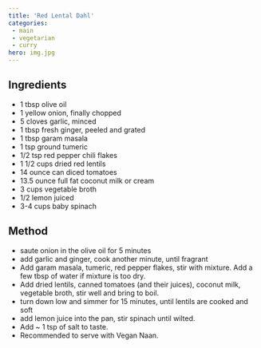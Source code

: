 ```yaml
---
title: 'Red Lental Dahl'
categories:
 - main
 - vegetarian
 - curry
hero: img.jpg 
---
```


## Ingredients
* 1 tbsp olive oil
* 1 yellow onion, finally chopped
* 5 cloves garlic, minced
* 1 tbsp fresh ginger, peeled and grated
* 1 tbsp garam masala
* 1 tsp ground tumeric
* 1/2 tsp red pepper chili flakes
* 1 1/2 cups dried red lentils
* 14 ounce can diced tomatoes
* 13.5 ounce full fat coconut milk or cream
* 3 cups vegetable broth
* 1/2 lemon juiced
* 3-4 cups baby spinach

## Method
* saute onion in the olive oil for 5 minutes
* add garlic and ginger, cook another minute, until fragrant
* Add garam masala, tumeric, red pepper flakes, stir with mixture.  Add a few tbsp of water if mixture is too dry.
* Add dried lentils, canned tomatoes (and their juices), coconut milk, vegetable broth, stir well and bring to boil.
* turn down low and simmer for 15 minutes, until lentils are cooked and soft
* add lemon juice into the pan, stir spinach until wilted.  
* Add ~ 1 tsp of salt to taste.
* Recommended to serve with Vegan Naan.

